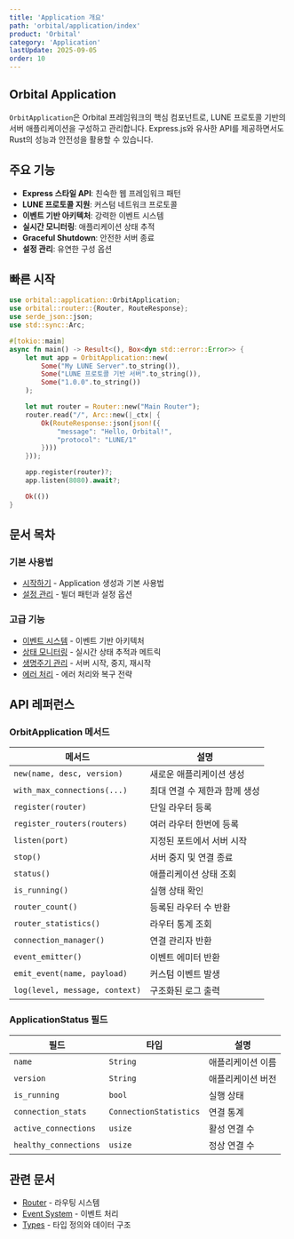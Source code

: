 ```yaml
---
title: 'Application 개요'
path: 'orbital/application/index'
product: 'Orbital'
category: 'Application'
lastUpdate: 2025-09-05
order: 10
---
```


## Orbital Application

`OrbitApplication`은 Orbital 프레임워크의 핵심 컴포넌트로, LUNE 프로토콜 기반의 서버 애플리케이션을 구성하고 관리합니다. Express.js와 유사한 API를 제공하면서도 Rust의 성능과 안전성을 활용할 수 있습니다.

## 주요 기능

- **Express 스타일 API**: 친숙한 웹 프레임워크 패턴
- **LUNE 프로토콜 지원**: 커스텀 네트워크 프로토콜
- **이벤트 기반 아키텍처**: 강력한 이벤트 시스템
- **실시간 모니터링**: 애플리케이션 상태 추적
- **Graceful Shutdown**: 안전한 서버 종료
- **설정 관리**: 유연한 구성 옵션

## 빠른 시작

```rust
use orbital::application::OrbitApplication;
use orbital::router::{Router, RouteResponse};
use serde_json::json;
use std::sync::Arc;

#[tokio::main]
async fn main() -> Result<(), Box<dyn std::error::Error>> {
    let mut app = OrbitApplication::new(
        Some("My LUNE Server".to_string()),
        Some("LUNE 프로토콜 기반 서버".to_string()),
        Some("1.0.0".to_string())
    );

    let mut router = Router::new("Main Router");
    router.read("/", Arc::new(|_ctx| {
        Ok(RouteResponse::json(json!({
            "message": "Hello, Orbital!",
            "protocol": "LUNE/1"
        })))
    }));

    app.register(router)?;
    app.listen(8080).await?;

    Ok(())
}
```

## 문서 목차

### 기본 사용법

- [시작하기](/docs/orbital/application/getting-started) - Application 생성과 기본 사용법
- [설정 관리](/docs/orbital/application/configuration) - 빌더 패턴과 설정 옵션

### 고급 기능

- [이벤트 시스템](/docs/orbital/application/events) - 이벤트 기반 아키텍처
- [상태 모니터링](/docs/orbital/application/monitoring) - 실시간 상태 추적과 메트릭
- [생명주기 관리](/docs/orbital/application/lifecycle) - 서버 시작, 중지, 재시작
- [에러 처리](/docs/orbital/application/error-handling) - 에러 처리와 복구 전략

## API 레퍼런스

### OrbitApplication 메서드

| 메서드                         | 설명                          |
| ------------------------------ | ----------------------------- |
| `new(name, desc, version)`     | 새로운 애플리케이션 생성      |
| `with_max_connections(...)`    | 최대 연결 수 제한과 함께 생성 |
| `register(router)`             | 단일 라우터 등록              |
| `register_routers(routers)`    | 여러 라우터 한번에 등록       |
| `listen(port)`                 | 지정된 포트에서 서버 시작     |
| `stop()`                       | 서버 중지 및 연결 종료        |
| `status()`                     | 애플리케이션 상태 조회        |
| `is_running()`                 | 실행 상태 확인                |
| `router_count()`               | 등록된 라우터 수 반환         |
| `router_statistics()`          | 라우터 통계 조회              |
| `connection_manager()`         | 연결 관리자 반환              |
| `event_emitter()`              | 이벤트 에미터 반환            |
| `emit_event(name, payload)`    | 커스텀 이벤트 발생            |
| `log(level, message, context)` | 구조화된 로그 출력            |

### ApplicationStatus 필드

| 필드                  | 타입                   | 설명              |
| --------------------- | ---------------------- | ----------------- |
| `name`                | `String`               | 애플리케이션 이름 |
| `version`             | `String`               | 애플리케이션 버전 |
| `is_running`          | `bool`                 | 실행 상태         |
| `connection_stats`    | `ConnectionStatistics` | 연결 통계         |
| `active_connections`  | `usize`                | 활성 연결 수      |
| `healthy_connections` | `usize`                | 정상 연결 수      |

## 관련 문서

- [Router](/docs/orbital/router) - 라우팅 시스템
- [Event System](/docs/orbital/event) - 이벤트 처리
- [Types](/docs/orbital/types) - 타입 정의와 데이터 구조
